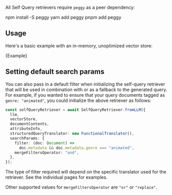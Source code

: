 All Self Query retrievers require `peggy` as a peer dependency:


<Tabs>
  <TabItem value="npm" label="npm" default>
    <CodeBlock language="bash">npm install -S peggy</CodeBlock>
  </TabItem>
  <TabItem value="yarn" label="Yarn">
    <CodeBlock language="bash">yarn add peggy</CodeBlock>
  </TabItem>
  <TabItem value="pnpm" label="pnpm">
    <CodeBlock language="bash">pnpm add peggy</CodeBlock>
  </TabItem>
</Tabs>

## Usage

Here's a basic example with an in-memory, unoptimized vector store:


<CodeBlock language="typescript">{Example}</CodeBlock>

## Setting default search params

You can also pass in a default filter when initializing the self-query retriever that will be used in combination
with or as a fallback to the generated query. For example, if you wanted to ensure that your query documents tagged as `genre: "animated"`,
you could initialize the above retriever as follows:

```typescript
const selfQueryRetriever = await SelfQueryRetriever.fromLLM({
  llm,
  vectorStore,
  documentContents,
  attributeInfo,
  structuredQueryTranslator: new FunctionalTranslator(),
  searchParams: {
    filter: (doc: Document) =>
      doc.metadata && doc.metadata.genre === "animated",
    mergeFiltersOperator: "and",
  },
});
```

The type of filter required will depend on the specific translator used for the retriever. See the individual pages for examples.

Other supported values for `mergeFiltersOperator` are `"or"` or `"replace"`.
